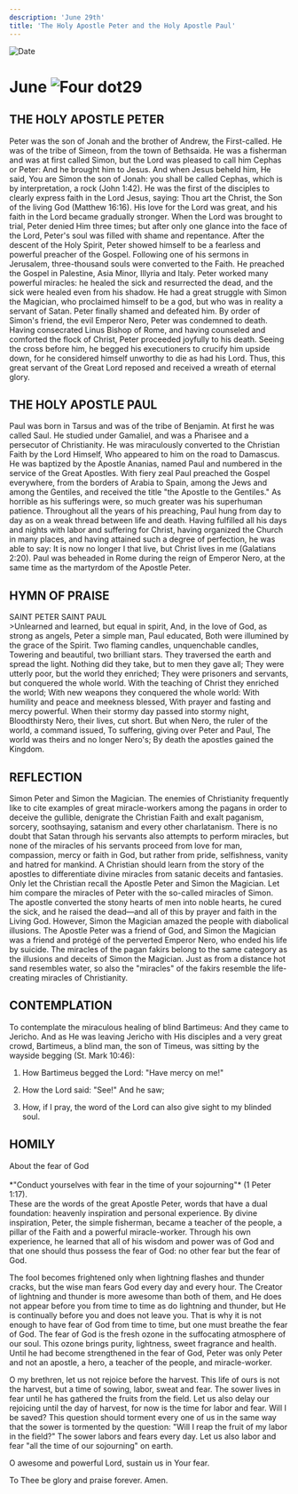```yaml
---
description: 'June 29th'
title: 'The Holy Apostle Peter and the Holy Apostle Paul'
---
```


<RunningHead />
<Image src="/title-imprint.png" height={68} width={50} alt="Date" className="title-imprint"/>

# <div id="date">June <Image className="four-dot" src="/four-dot.png" height={15} width={15} alt="Four dot" />29</div>

## THE HOLY APOSTLE PETER

Peter was the son of Jonah and the brother of Andrew, the First-called. He was of the tribe of Simeon, from the town of Bethsaida. He was a fisherman and was at first called Simon, but the Lord was pleased to call him Cephas or Peter: And he brought him to Jesus. And when Jesus beheld him, He said, You are Simon the son of Jonah: you shall be called Cephas, which is by interpretation, a rock (John 1:42). He was the first of the disciples to clearly express faith in the Lord Jesus, saying: Thou art the Christ, the Son of the living God (Matthew 16:16). His love for the Lord was great, and his faith in the Lord became gradually stronger. When the Lord was brought to trial, Peter denied Him three times; but after only one glance into the face of the Lord, Peter's soul was filled with shame and repentance. After the descent of the Holy Spirit, Peter showed himself to be a fearless and powerful preacher of the Gospel. Following one of his sermons in Jerusalem, three-thousand souls were converted to the Faith. He preached the Gospel in Palestine, Asia Minor, Illyria and Italy. Peter worked many powerful miracles: he healed the sick and resurrected the dead, and the sick were healed even from his shadow. He had a great struggle with Simon the Magician, who proclaimed himself to be a god, but who was in reality a servant of Satan. Peter finally shamed and defeated him. By order of Simon's friend, the evil Emperor Nero, Peter was condemned to death. Having consecrated Linus Bishop of Rome, and having counseled and comforted the flock of Christ, Peter proceeded joyfully to his death. Seeing the cross before him, he begged his executioners to crucify him upside down, for he considered himself unworthy to die as had his Lord. Thus, this great servant of the Great Lord reposed and received a wreath of eternal glory.

## THE HOLY APOSTLE PAUL

Paul was born in Tarsus and was of the tribe of Benjamin. At first he was called Saul. He studied under Gamaliel, and was a Pharisee and a persecutor of Christianity. He was miraculously converted to the Christian Faith by the Lord Himself, Who appeared to him on the road to Damascus. He was baptized by the Apostle Ananias, named Paul and numbered in the service of the Great Apostles. With fiery zeal Paul preached the Gospel everywhere, from the borders of Arabia to Spain, among the Jews and among the Gentiles, and received the title "the Apostle to the Gentiles." As horrible as his sufferings were, so much greater was his superhuman patience. Throughout all the years of his preaching, Paul hung from day to day as on a weak thread between life and death. Having fulfilled all his days and nights with labor and suffering for Christ, having organized the Church in many places, and having attained such a degree of perfection, he was able to say: It is now no longer I that live, but Christ lives in me (Galatians 2:20). Paul was beheaded in Rome during the reign of Emperor Nero, at the same time as the martyrdom of the Apostle Peter.


## HYMN OF PRAISE
<div style={{textAlign:'center', color:'crimson', fontWeight:'bold'}}>
SAINT PETER  
SAINT PAUL
</div>
>Unlearned and learned, but equal in spirit,  
And, in the love of God, as strong as angels,  
Peter a simple man, Paul educated,  
Both were illumined by the grace of the Spirit.  
Two flaming candles, unquenchable candles,  
Towering and beautiful, two brilliant stars.  
They traversed the earth and spread the light.  
Nothing did they take, but to men they gave all;  
They were utterly poor, but the world they enriched;  
They were prisoners and servants, but conquered the whole world.  
With the teaching of Christ they enriched the world;  
With new weapons they conquered the whole world:  
With humility and peace and meekness blessed,  
With prayer and fasting and mercy powerful.  
When their stormy day passed into stormy night,  
Bloodthirsty Nero, their lives, cut short.  
But when Nero, the ruler of the world, a command issued,  
To suffering, giving over Peter and Paul,  
The world was theirs and no longer Nero's;  
By death the apostles gained the Kingdom.  


## REFLECTION

Simon Peter and Simon the Magician. The enemies of Christianity frequently like to cite examples of great miracle-workers among the pagans in order to deceive the gullible, denigrate the Christian Faith and exalt paganism, sorcery, soothsaying, satanism and every other charlatanism. There is no doubt that Satan through his servants also attempts to perform miracles, but none of the miracles of his servants proceed from love for man, compassion, mercy or faith in God, but rather from pride, selfishness, vanity and hatred for mankind. A Christian should learn from the story of the apostles to differentiate divine miracles from satanic deceits and fantasies. Only let the Christian recall the Apostle Peter and Simon the Magician. Let him compare the miracles of Peter with the so-called miracles of Simon. The apostle converted the stony hearts of men into noble hearts, he cured the sick, and he raised the dead—and all of this by prayer and faith in the Living God. However, Simon the Magician amazed the people with diabolical illusions. The Apostle Peter was a friend of God, and Simon the Magician was a friend and protégé of the perverted Emperor Nero, who ended his life by suicide. The miracles of the pagan fakirs belong to the same category as the illusions and deceits of Simon the Magician. Just as from a distance hot sand resembles water, so also the "miracles" of the fakirs resemble the life-creating miracles of Christianity.

## CONTEMPLATION

To contemplate the miraculous healing of blind Bartimeus: And they came to Jericho. And as He was leaving Jericho with His disciples and a very great crowd, Bartimeus, a blind man, the son of Timeus, was sitting by the wayside begging (St. Mark 10:46):

1. How Bartimeus begged the Lord: "Have mercy on me!"

2. How the Lord said: "See!" And he saw;

3. How, if I pray, the word of the Lord can also give sight to my blinded soul.


## HOMILY
<div style={{textAlign:'center', color:'crimson', fontWeight:'bold'}}>
About the fear of God
</div>
<br />
<div style={{textAlign:'right'}}>
*"Conduct yourselves with fear in the time of your sojourning"* (1 Peter 1:17).
</div>
These are the words of the great Apostle Peter, words that have a dual foundation: heavenly inspiration and personal experience. By divine inspiration, Peter, the simple fisherman, became a teacher of the people, a pillar of the Faith and a powerful miracle-worker. Through his own experience, he learned that all of his wisdom and power was of God and that one should thus possess the fear of God: no other fear but the fear of God.

The fool becomes frightened only when lightning flashes and thunder cracks, but the wise man fears God every day and every hour. The Creator of lightning and thunder is more awesome than both of them, and He does not appear before you from time to time as do lightning and thunder, but He is continually before you and does not leave you. That is why it is not enough to have fear of God from time to time, but one must breathe the fear of God. The fear of God is the fresh ozone in the suffocating atmosphere of our soul. This ozone brings purity, lightness, sweet fragrance and health. Until he had become strengthened in the fear of God, Peter was only Peter and not an apostle, a hero, a teacher of the people, and miracle-worker.

O my brethren, let us not rejoice before the harvest. This life of ours is not the harvest, but a time of sowing, labor, sweat and fear. The sower lives in fear until he has gathered the fruits from the field. Let us also delay our rejoicing until the day of harvest, for now is the time for labor and fear. Will I be saved? This question should torment every one of us in the same way that the sower is tormented by the question: "Will I reap the fruit of my labor in the field?" The sower labors and fears every day. Let us also labor and fear "all the time of our sojourning" on earth.

O awesome and powerful Lord, sustain us in Your fear.

To Thee be glory and praise forever. Amen.